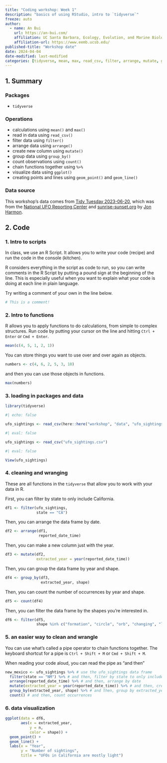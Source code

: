 ```yaml
---
title: "Coding workshop: Week 1"
description: "basics of using RStudio, intro to `tidyverse`"
freeze: auto
author:
  - name: An Bui
    url: https://an-bui.com/
    affiliation: UC Santa Barbara, Ecology, Evolution, and Marine Biology
    affiliation-url: https://www.eemb.ucsb.edu/
published-title: "Workshop date"
date: 2024-04-04
date-modified: last-modified
categories: [tidyverse, mean, max, read_csv, filter, arrange, mutate, group_by, pipe (%>%) operator, ggplot, geom_point, geom_line, ufos]
---
```


## 1. Summary

### Packages
- `tidyverse`

### Operations
- calculations using `mean()` and `max()`  
- read in data using `read_csv()`  
- filter data using `filter()`  
- arrange data using `arrange()`  
- create new column using `mutate()`  
- group data using `group_by()`  
- count observations using `count()`  
- chain functions together using ` %>% `  
- visualize data using `ggplot()`  
- creating points and lines using `geom_point()` and `geom_line()`  

### Data source

This workshop's data comes from [Tidy Tuesday 2023-06-20](https://github.com/rfordatascience/tidytuesday/blob/master/data/2023/2023-06-20/readme.md), which was from the [National UFO Reporting Center](https://nuforc.org/ndx/?id=shape) and  [sunrise-sunset.org](https://sunrise-sunset.org/) by [Jon Harmon](https://github.com/jonthegeek/apis/).

## 2. Code

### 1. Intro to scripts

In class, we use an R Script. It allows you to write your code (recipe) and run the code in the console (kitchen).

R considers everything in the script as code to run, so you can write comments in the R Script by putting a pound sign at the beginning of the line. This is especially useful when you want to explain what your code is doing at each line in plain language.

Try writing a comment of your own in the line below.

```r
# This is a comment!
```

### 2. Intro to functions

R allows you to apply functions to do calculations, from simple to complex structures.
Run code by putting your cursor on the line and hitting `Ctrl + Enter` or `Cmd + Enter`.

```r
mean(c(4, 5, 1, 2, 1))
```

You can store things you want to use over and over again as objects.

```r
numbers <- c(4, 6, 2, 5, 3, 10)
```

and then you can use those objects in functions.

```r
max(numbers)
```

### 3. loading in packages and data

```r
library(tidyverse)
```

```r
#| echo: false

ufo_sightings <- read_csv(here::here("workshop", "data", "ufo_sightings.csv"))
```

```r
#| eval: false

ufo_sightings <- read_csv("ufo_sightings.csv")
```

```r
#| eval: false

View(ufo_sightings)
```

### 4. cleaning and wranging

These are all functions in the `tidyverse` that allow you to work with your data in R. 

First, you can filter by state to only include California.

```r
df1 <- filter(ufo_sightings, 
              state == "CA") 
```

Then, you can arrange the data frame by date.

```r
df2 <- arrange(df1,
               reported_date_time)
```

Then, you can make a new column just with the year.

```r
df3 <- mutate(df2,
              extracted_year = year(reported_date_time)) 
```

Then, you can group the data frame by year and shape.

```r
df4 <- group_by(df3, 
                extracted_year, shape)
```

Then, you can count the number of occurrences by year and shape.

```r
df5 <- count(df4) 
```

Then, you can filter the data frame by the shapes you're interested in.

```r
df6 <- filter(df5, 
              shape %in% c("formation", "circle", "orb", "changing", "light"))
```


### 5. an easier way to clean and wrangle 

You can use what's called a pipe operator to chain functions together. The keyboard shortcut for a pipe is `Ctrl + Shift + M` or `Cmd + Shift + M`.  

When reading your code aloud, you can read the pipe as "and then"  

```r
new_mexico <- ufo_sightings %>% # use the ufo_sightings data frame
  filter(state == "NM") %>% # and then, filter by state to only include New Mexico
  arrange(reported_date_time) %>% # and then, arrange by date
  mutate(extracted_year = year(reported_date_time)) %>% # and then, create a new column for the year
  group_by(extracted_year, shape) %>% # and then, group by extracted_year and shape
  count() # and then, count occurrences
```
 
### 6. data visualization 

```r
ggplot(data = df6, 
       aes(x = extracted_year, 
           y = n,
           color = shape)) +
  geom_point() +
  geom_line() +
  labs(x = "Year",
       y = "Number of sightings",
       title = "UFOs in California are mostly light")
```













